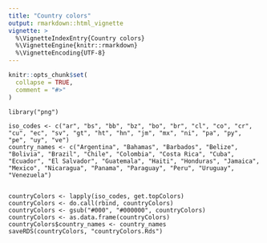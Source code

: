 ```yaml
---
title: "Country colors"
output: rmarkdown::html_vignette
vignette: >
  %\VignetteIndexEntry{Country colors}
  %\VignetteEngine{knitr::rmarkdown}
  %\VignetteEncoding{UTF-8}
---
```


```r
knitr::opts_chunk$set(
  collapse = TRUE,
  comment = "#>"
)
```

```
library("png")

iso_codes <- c("ar", "bs", "bb", "bz", "bo", "br", "cl", "co", "cr", "cu", "ec", "sv", "gt", "ht", "hn", "jm", "mx", "ni", "pa", "py", "pe", "uy", "ve")
country_names <- c("Argentina", "Bahamas", "Barbados", "Belize", "Bolivia", "Brazil", "Chile", "Colombia", "Costa Rica", "Cuba", "Ecuador", "El Salvador", "Guatemala", "Haiti", "Honduras", "Jamaica", "Mexico", "Nicaragua", "Panama", "Paraguay", "Peru", "Uruguay", "Venezuela")


countryColors <- lapply(iso_codes, get.topColors)
countryColors <- do.call(rbind, countryColors)
countryColors <- gsub("#000", "#000000", countryColors)
countryColors <- as.data.frame(countryColors)
countryColors$country_names <- country_names
saveRDS(countryColors, "countryColors.Rds")
```
